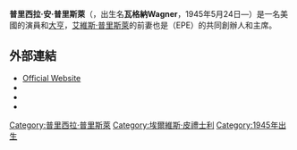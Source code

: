 {{unreferenced|time=2017-01-03T04:06:37+00:00}}
{{expand|time=2017-01-03T12:24:11+08:00}}
{{noteTA
|T=zh-tw:普里西拉·普里斯萊; zh-cn:普瑞希拉·普雷斯利; zh-hk:普莉西拉·皮禮士利;
|G1=Show
|1=zh-tw:艾維斯·普里斯萊; zh-cn:埃尔维斯·普雷斯利; zh-hk:埃爾維斯·皮禮士利;
|2=zh-tw:普里斯萊; zh-cn:普雷斯利; zh-hk:皮禮士利;
}}
{{Infobox person
|姓名 =普里西拉·普里斯萊
| 圖片        = Priscilla Presley 2014.jpg
|圖片尺寸 = 260px
| 圖片簡介     = 2014年
| 本名   = 普里西拉·安·瓦格納
|英文名 = Priscilla Ann Wagner
|暱稱        = Priscilla Beaulieu
| 出生日期   = {{Birth date and age|1945|5|24}}
| 出生地點  = 美國紐約[[布魯克林區|布魯克林區]]
| 職業   = 演員、商人
| 配偶      = {{marriage|[[艾維斯·普里斯萊|艾維斯·普里斯萊]]|1967|1973|end=div.}}
}}
'''普里西拉·安·普里斯萊'''（{{lang-en|Priscilla Ann Presley}}，出生名'''瓦格納Wagner'''，1945年5月24日—）是一名美國的演員和[[大亨|大亨]]，[[艾維斯·普里斯萊|艾維斯·普里斯萊]]的前妻也是{{link-en|艾維斯·普里斯萊企業|Elvis Presley Enterprises}}（EPE）的共同創辦人和主席。


==外部連結==
{{wikiquote}}
{{Commons|Priscilla Presley}}
*[http://www.priscillapresley.com Official Website] {{Wayback|url=http://www.priscillapresley.com/ |date=20120213191657 }}
* {{IMDb name|0001636}}
* {{TCMDb name}}
* {{AllMovie name|57702}}
{{艾維斯·普里斯萊}}
[[Category:普里西拉·普里斯萊|Category:普里西拉·普里斯萊]]


[[Category:埃爾維斯·皮禮士利|Category:埃爾維斯·皮禮士利]]
[[Category:1945年出生|Category:1945年出生]]